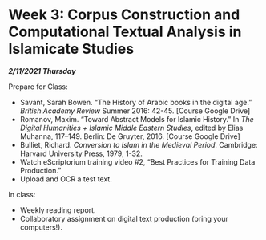 # Week 3: Corpus Construction and Computational Textual Analysis in Islamicate Studies

***2/11/2021 Thursday***

Prepare for Class:

* Savant, Sarah Bowen. “The History of Arabic books in the digital age.” *British Academy Review* Summer 2016: 42-45. [Course Google Drive]        
* Romanov, Maxim. “Toward Abstract Models for Islamic History.” In *The Digital Humanities + Islamic Middle Eastern Studies*, edited by Elias Muhanna, 117–149. Berlin: De Gruyter, 2016. [Course Google Drive]
* Bulliet, Richard. *Conversion to Islam in the Medieval Period*. Cambridge: Harvard University Press, 1979, 1-32.
* Watch eScriptorium training video #2, “Best Practices for Training Data Production.”
* Upload and OCR a test text. 

In class:

* Weekly reading report.
* Collaboratory assignment on digital text production (bring your computers!).


